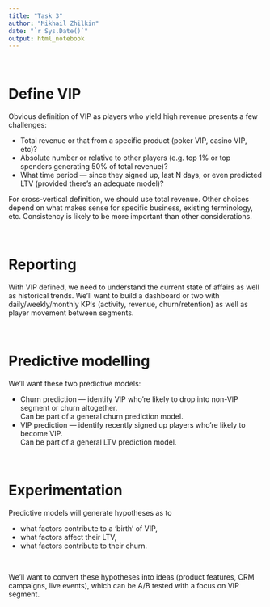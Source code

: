 ```yaml
---
title: "Task 3"
author: "Mikhail Zhilkin"
date: "`r Sys.Date()`"
output: html_notebook
---
```


&nbsp;

# Define VIP

Obvious definition of VIP as players who yield high revenue presents a few challenges:

* Total revenue or that from a specific product (poker VIP, casino VIP, etc)?
* Absolute number or relative to other players (e.g. top 1% or top spenders generating 50% of total revenue)?
* What time period --- since they signed up, last N days, or even predicted LTV (provided there's an adequate model)?

For cross-vertical definition, we should use total revenue. Other choices depend on what makes sense for specific business, existing terminology, etc. Consistency is likely to be more important than other considerations.

&nbsp;

# Reporting

With VIP defined, we need to understand the current state of affairs as well as historical trends. We'll want to build a dashboard or two with daily/weekly/monthly KPIs (activity, revenue, churn/retention) as well as player movement between segments.

&nbsp;

# Predictive modelling

We'll want these two predictive models:

* Churn prediction --- identify VIP who're likely to drop into non-VIP segment or churn altogether.<br>Can be part of a general churn prediction model.
* VIP prediction --- identify recently signed up players who're likely to become VIP.<br>Can be part of a general LTV prediction model.

&nbsp;

# Experimentation

Predictive models will generate hypotheses as to

* what factors contribute to a 'birth' of VIP,
* what factors affect their LTV,
* what factors contribute to their churn.

&nbsp;

We'll want to convert these hypotheses into ideas (product features, CRM campaigns, live events), which can be A/B tested with a focus on VIP segment.

&nbsp;

